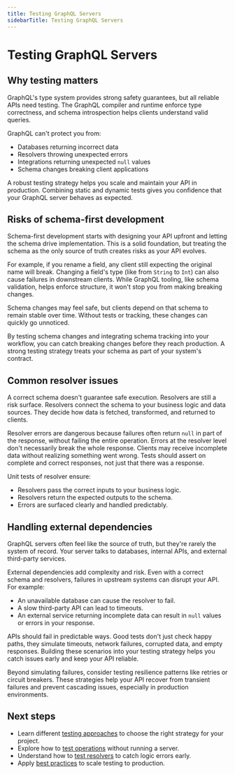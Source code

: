 ```yaml
---
title: Testing GraphQL Servers
sidebarTitle: Testing GraphQL Servers
---
```


# Testing GraphQL Servers

## Why testing matters

GraphQL's type system provides strong safety guarantees, but
all reliable APIs need testing. The GraphQL compiler and runtime
enforce type correctness, and schema introspection helps clients
understand valid queries.

GraphQL can't protect you from:

- Databases returning incorrect data
- Resolvers throwing unexpected errors
- Integrations returning unexpected `null` values
- Schema changes breaking client applications

A robust testing strategy helps you scale and maintain your API in production.
Combining static and dynamic tests gives you confidence that your GraphQL server
behaves as expected.

## Risks of schema-first development

Schema-first development starts with designing your API upfront and letting
the schema drive implementation. This is a solid foundation, but treating 
the schema as the only source of truth creates risks as your API evolves.

For example, if you rename a field, any client still expecting the original name
will break. Changing a field's type (like from `String` to `Int`) can also cause
failures in downstream clients. While GraphQL tooling, like schema
validation, helps enforce structure, it won't stop you from making breaking changes.

Schema changes may feel safe, but clients depend on that schema to remain
stable over time. Without tests or tracking, these changes can quickly go
unnoticed.

By testing schema changes and integrating schema tracking into your workflow,
you can catch breaking changes before they reach production. A strong testing strategy treats your schema as part of your system's contract.

## Common resolver issues

A correct schema doesn't guarantee safe execution. Resolvers are still a risk surface. Resolvers connect the schema to your business logic and data sources. They decide how data is fetched, transformed, and returned to clients.

Resolver errors are dangerous because failures often return `null` in part of the response, without failing the entire operation. Errors at the resolver level 
don't necessarily break the whole response. Clients may receive incomplete data without realizing something went wrong. Tests should assert on complete and correct responses, not just that there was a response.

Unit tests of resolver ensure:

- Resolvers pass the correct inputs to your business logic.
- Resolvers return the expected outputs to the schema.
- Errors are surfaced clearly and handled predictably.

## Handling external dependencies

GraphQL servers often feel like the source of truth, but they're rarely the system of record. Your server talks to databases, internal APIs, and external third-party services.

External dependencies add complexity and risk. Even with a correct schema and resolvers, failures in upstream systems can disrupt your API. For
example:

- An unavailable database can cause the resolver to fail.
- A slow third-party API can lead to timeouts.
- An external service returning incomplete data can result in `null` values or
errors in your response.

APIs should fail in predictable ways. Good tests don't just check happy paths, they simulate timeouts, network failures, corrupted data, and empty responses. Building these scenarios into your testing strategy helps you catch issues early and keep your API reliable.

Beyond simulating failures, consider testing resilience patterns like retries or circuit breakers. These strategies help your API recover from transient failures and prevent cascading issues, especially in production environments.

## Next steps

- Learn different [testing approaches](./testing-approaches.mdx) to choose the right strategy for your project.
- Explore how to [test operations](./testing-operations.mdx) without running a server.
- Understand how to [test resolvers](./testing-resolvers.mdx) to catch logic errors early.
- Apply [best practices](./testing-best-practices.mdx) to scale testing to production.